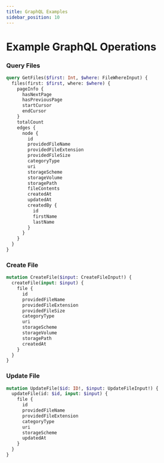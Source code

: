 ```yaml
---
title: GraphQL Examples
sidebar_position: 10
---
```


# Example GraphQL Operations

### Query Files
```graphql
query GetFiles($first: Int, $where: FileWhereInput) {
  files(first: $first, where: $where) {
    pageInfo {
      hasNextPage
      hasPreviousPage
      startCursor
      endCursor
    }
    totalCount
    edges {
      node {
        id
        providedFileName
        providedFileExtension
        providedFileSize
        categoryType
        uri
        storageScheme
        storageVolume
        storagePath
        fileContents
        createdAt
        updatedAt
        createdBy {
          id
          firstName
          lastName
        }
      }
    }
  }
}
```

### Create File
```graphql
mutation CreateFile($input: CreateFileInput!) {
  createFile(input: $input) {
    file {
      id
      providedFileName
      providedFileExtension
      providedFileSize
      categoryType
      uri
      storageScheme
      storageVolume
      storagePath
      createdAt
    }
  }
}
```

### Update File
```graphql
mutation UpdateFile($id: ID!, $input: UpdateFileInput!) {
  updateFile(id: $id, input: $input) {
    file {
      id
      providedFileName
      providedFileExtension
      categoryType
      uri
      storageScheme
      updatedAt
    }
  }
}
```
